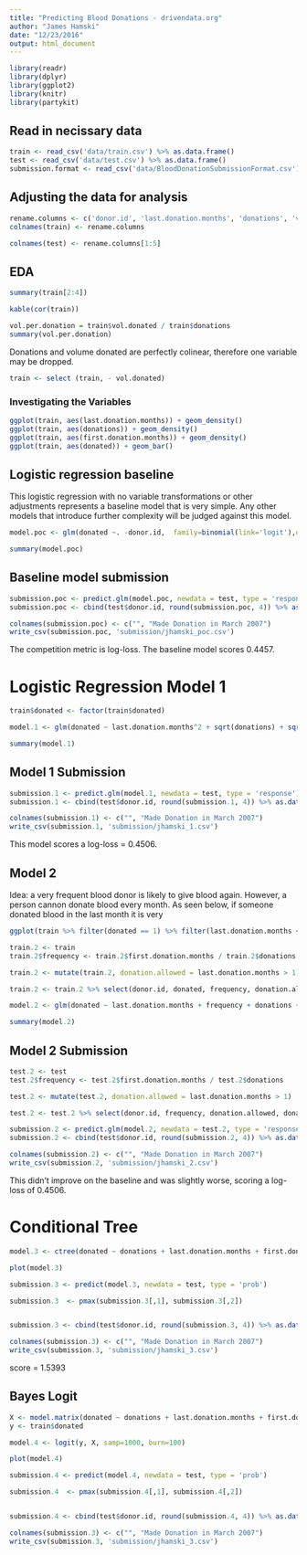 ```yaml
---
title: "Predicting Blood Donations - drivendata.org"
author: "James Hamski"
date: "12/23/2016"
output: html_document
---
```


```r
library(readr)
library(dplyr)
library(ggplot2)
library(knitr)
library(partykit)

```

## Read in necissary data
```r
train <- read_csv('data/train.csv') %>% as.data.frame()
test <- read_csv('data/test.csv') %>% as.data.frame()
submission.format <- read_csv('data/BloodDonationSubmissionFormat.csv')
```

## Adjusting the data for analysis
```r
rename.columns <- c('donor.id', 'last.donation.months', 'donations', 'vol.donated', 'first.donation.months', 'donated')
colnames(train) <- rename.columns

colnames(test) <- rename.columns[1:5]
```

## EDA
```r
summary(train[2:4])
```


```r
kable(cor(train))
```

```r
vol.per.donation = train$vol.donated / train$donations
summary(vol.per.donation)
```
Donations and volume donated are perfectly colinear, therefore one variable may be dropped. 

```r
train <- select (train, - vol.donated)
```

### Investigating the Variables
```r
ggplot(train, aes(last.donation.months)) + geom_density()
ggplot(train, aes(donations)) + geom_density()
ggplot(train, aes(first.donation.months)) + geom_density()
ggplot(train, aes(donated)) + geom_bar()
```



## Logistic regression baseline

This logistic regression with no variable transformations or other adjustments represents a baseline model that is very simple. Any other models that introduce further complexity will be judged against this model. 
```r
model.poc <- glm(donated ~. -donor.id,  family=binomial(link='logit'),data=train)

summary(model.poc)
```

## Baseline model submission
```r
submission.poc <- predict.glm(model.poc, newdata = test, type = 'response')
submission.poc <- cbind(test$donor.id, round(submission.poc, 4)) %>% as.data.frame()

colnames(submission.poc) <- c("", "Made Donation in March 2007")
write_csv(submission.poc, 'submission/jhamski_poc.csv')
```

The competition metric is log-loss. The baseline model scores 0.4457. 


# Logistic Regression Model 1

```r
train$donated <- factor(train$donated)
```


```r
model.1 <- glm(donated ~ last.donation.months^2 + sqrt(donations) + sqrt(first.donation.months), family=binomial(link='logit'), data=train)

summary(model.1)
```

## Model 1 Submission
```r
submission.1 <- predict.glm(model.1, newdata = test, type = 'response')
submission.1 <- cbind(test$donor.id, round(submission.1, 4)) %>% as.data.frame()

colnames(submission.1) <- c("", "Made Donation in March 2007")
write_csv(submission.1, 'submission/jhamski_1.csv')
```

This model scores a log-loss = 0.4506.


## Model 2

Idea: a very frequent blood donor is likely to give blood again. However, a person cannon donate blood every month. As seen below, if someone donated blood in the last month it is very 

```r
ggplot(train %>% filter(donated == 1) %>% filter(last.donation.months < 8), aes(last.donation.months)) + geom_density()
```

```r
train.2 <- train 
train.2$frequency <- train.2$first.donation.months / train.2$donations

train.2 <- mutate(train.2, donation.allowed = last.donation.months > 1)

train.2 <- train.2 %>% select(donor.id, donated, frequency, donation.allowed, donations, last.donation.months, first.donation.months)
```



```r
model.2 <- glm(donated ~ last.donation.months + frequency + donations + first.donation.months, family=binomial(link='logit'), data=train.2)

summary(model.2)
```

## Model 2 Submission
```r
test.2 <- test
test.2$frequency <- test.2$first.donation.months / test.2$donations

test.2 <- mutate(test.2, donation.allowed = last.donation.months > 1)

test.2 <- test.2 %>% select(donor.id, frequency, donation.allowed, donations, last.donation.months, first.donation.months)
```


```r
submission.2 <- predict.glm(model.2, newdata = test.2, type = 'response')
submission.2 <- cbind(test$donor.id, round(submission.2, 4)) %>% as.data.frame()

colnames(submission.2) <- c("", "Made Donation in March 2007")
write_csv(submission.2, 'submission/jhamski_2.csv')
```

This didn't improve on the baseline and was slightly worse, scoring a log-loss of 0.4506. 

# Conditional Tree

```r
model.3 <- ctree(donated ~ donations + last.donation.months + first.donation.months, data = train)

plot(model.3)
```

```r
submission.3 <- predict(model.3, newdata = test, type = 'prob')

submission.3  <- pmax(submission.3[,1], submission.3[,2])


submission.3 <- cbind(test$donor.id, round(submission.3, 4)) %>% as.data.frame()

colnames(submission.3) <- c("", "Made Donation in March 2007")
write_csv(submission.3, 'submission/jhamski_3.csv')
```

score = 1.5393

## Bayes Logit

```r
X <- model.matrix(donated ~ donations + last.donation.months + first.donation.months, data = train)
y <- train$donated

model.4 <- logit(y, X, samp=1000, burn=100)

plot(model.4)
```

```r
submission.4 <- predict(model.4, newdata = test, type = 'prob')

submission.4  <- pmax(submission.4[,1], submission.4[,2])


submission.4 <- cbind(test$donor.id, round(submission.4, 4)) %>% as.data.frame()

colnames(submission.3) <- c("", "Made Donation in March 2007")
write_csv(submission.3, 'submission/jhamski_3.csv')
```